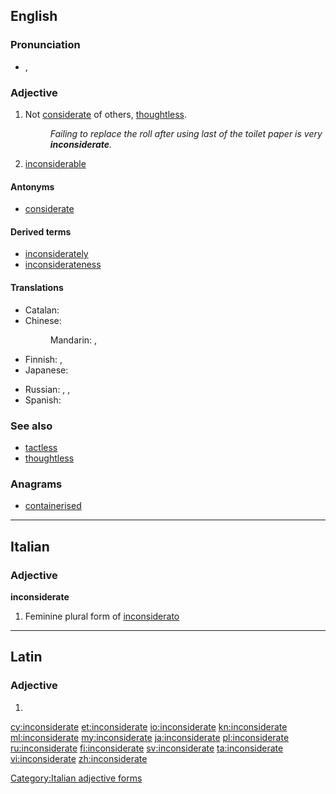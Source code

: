 ==English==

===Pronunciation===
* {{IPA|/ˌɪnkənˈsɪdərɪt/|/ˌɪŋ-/}}, {{X-SAMPA|/%Ink@n"sId@rIt/|/%IN-/}}

===Adjective===
{{en-adj}}

# Not [[considerate]] of others, [[thoughtless]].
#: ''Failing to replace the roll after using last of the toilet paper is very '''inconsiderate'''.''
# {{context|obsolete|lang=en}} [[inconsiderable]]
#: {{rfquotek|E. Terry}}

====Antonyms====
* [[considerate]]

====Derived terms====
* [[inconsiderately]]
* [[inconsiderateness]]

====Translations====
{{trans-top|not considerate of others}}
* Catalan: {{t-|ca|inconsiderat}}
* Chinese:
*: Mandarin: {{t|cmn|不體貼|sc=Hani}}, {{t|cmn|不体贴|tr=bù tǐtiē|sc=Hani}}
* Finnish: {{t-|fi|harkitsematon}}, {{t+|fi|epäkohtelias}}
* Japanese: {{t+|ja|思いやり|tr=おもいやりのない, omoiyari no nai|alt=思い遣りのない|sc=Jpan}}
{{trans-mid}}
* Russian: {{t+|ru|невнимательный|tr=nevnimátelʹnyj|sc=Cyrl}} {{qualifier|к другим}}, {{t+|ru|неделикатный|tr=nedelikátnyj|sc=Cyrl}}, {{t+|ru|нетактичный|tr=netaktíčnyj|sc=Cyrl}}
* Spanish: {{t-|es|inconsiderado}}
{{trans-bottom}}

===See also===
* [[tactless]]
* [[thoughtless]]

===Anagrams===
* [[containerised#English|containerised]]

----

==Italian==

===Adjective===
'''inconsiderate''' {{f}}

# Feminine plural form of [[inconsiderato]]

[[Category:Italian adjective forms]]

----

==Latin==

===Adjective===
{{la-adj-form|inconsīderāte}}

# {{inflection of|inconsīderātus||voc|m|s|lang=la}}

[[cy:inconsiderate]]
[[et:inconsiderate]]
[[io:inconsiderate]]
[[kn:inconsiderate]]
[[ml:inconsiderate]]
[[my:inconsiderate]]
[[ja:inconsiderate]]
[[pl:inconsiderate]]
[[ru:inconsiderate]]
[[fi:inconsiderate]]
[[sv:inconsiderate]]
[[ta:inconsiderate]]
[[vi:inconsiderate]]
[[zh:inconsiderate]]